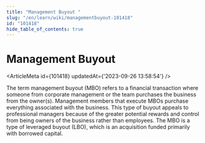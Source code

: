 ```yaml
---
title: "Management Buyout "
slug: "/en/learn/wiki/managementbuyout-101418"
id: "101418"
hide_table_of_contents: true
---
```



# Management Buyout 

<ArticleMeta id={101418} updatedAt={'2023-09-26 13:58:54'} />
<div className='border-solid border-b border-t-0 my-4 border-[var(--ifm-color-gray-300)]' />

The term management buyout (MBO) refers to a financial transaction where someone from corporate management or the team purchases the business from the owner(s). Management members that execute MBOs purchase everything associated with the business. This type of buyout appeals to professional managers because of the greater potential rewards and control from being owners of the business rather than employees. The MBO is a type of leveraged buyout (LBO), which is an acquisition funded primarily with borrowed capital.
